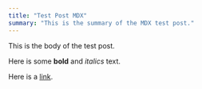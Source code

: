 ```yaml
---
title: "Test Post MDX"
summary: "This is the summary of the MDX test post."
---
```


This is the body of the test post.

Here is some **bold** and _italics_ text.

Here is a [link](https://www.youtube.com/watch?v=dQw4w9WgXcQ).
